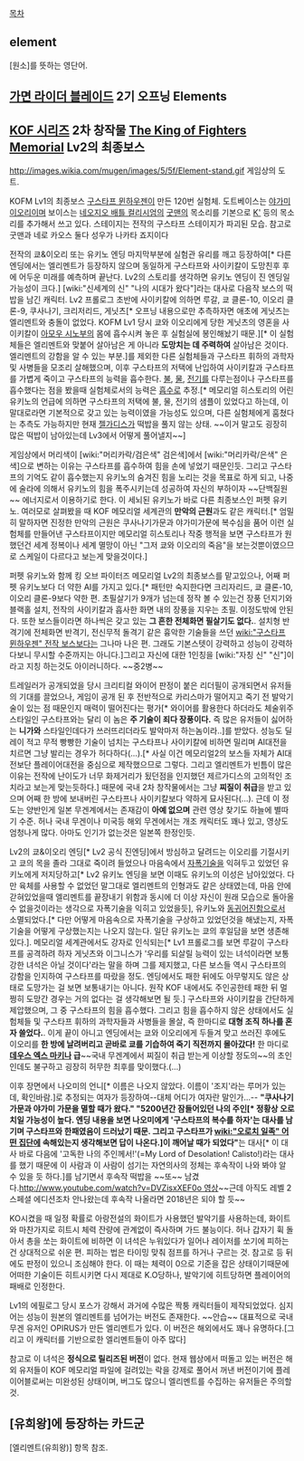 [[목차]]

== element == 
[원소]를 뜻하는 영단어.

== [[가면 라이더 블레이드]] 2기 오프닝 Elements ==

== [[KOF 시리즈]] 2차 창작물 [[The King of Fighters Memorial]] Lv2의 최종보스 ==
http://images.wikia.com/mugen/images/5/5f/Element-stand.gif
게임상의 도트.

KOFM Lv1의 최종보스 [[구스타프 뮌하우젠]]이 만든 120번 실험체. 도트베이스는 [[야가미 이오리]]이며 보이스는 [[네오지오 배틀 컬리시엄]]의 [[굿맨]]의 목소리를 기본으로 [[K']] 등의 목소리를 추가해서 쓰고 있다. 스테이지는 전작의 구스타프 스테이지가 파괴된 모습. 참고로 굿맨과 네로 카오스 둘다 성우가 나카타 죠지이다

전작의 쿄&이오리 또는 유키노 엔딩 마지막부분에 실험관 유리를 깨고 등장하여[* 다른 엔딩에서는 엘리멘트가 등장하지 않으며 동일하게 구스타프와 사이키칼이 도망친후 후에 어두운 미래를 예측하며 끝난다. Lv2의 스토리를 생각하면 유키노 엔딩이 진 엔딩일 가능성이 크다.] [wiki:"신세계의 신" "나의 시대가 왔다"]라는 대사로 다음작 보스의 떡밥을 남긴 캐릭터. Lv2 프롤로그 초반에 사이키칼에 의하면 루갈, 쿄 클론-10, 이오리 클론-9, 쿠사나기, 크리저리드, 게닛츠[* 오프닝 내용으로만 추측하자면 애초에 게닛츠는 엘리멘트와 충돌이 없었다. KOFM Lv1 당시 쿄와 이오리에게 당한 게닛츠의 영혼을 사이키칼이 [[아모우 시노부]]의 몸에 흡수시켜 놓은 후 실험실에 봉인해놨기 때문.][* 이 실험체들은 엘리멘트와 맞붙어 살아남은 게 아니라 '''도망치는 데 주력하여''' 살아남은 것이다. 엘리멘트의 강함을 알 수 있는 부분.]를 제외한 다른 실험체들과 구스타프 휘하의 과학자 및 사병들을 모조리 살해했으며, 이후 구스타프의 저택에 난입하여 사이키칼과 구스타프를 가볍게 죽이고 구스타프의 능력을 흡수한다. [[불]], [[물]], [[전기]]를 다루는점이나 구스타프를 흡수했다는 점을 봤을때 실험체로서의 능력은 [[흡수]]로 추정.[* 메모리얼 히스토리의 어린 유키노의 언급에 의하면 구스타프의 저택에 불, 물, 전기의 샘플이 있었다고 하는데, 이 말대로라면 기본적으로 갖고 있는 능력이였을 가능성도 있으며, 다른 실험체에게 훔쳤다는 추측도 가능하지만 현재 [[젤가디스]]가 떡밥을 풀지 않는 상태. ~~이거 말고도 굉장히 많은 떡밥이 남아있는데 Lv3에서 어떻게 풀어낼지~~]

게임상에서 머리색이 [wiki:"머리카락/검은색" 검은색]에서 [wiki:"머리카락/은색" 은색]으로 변하는 이유는 구스타프를 흡수하여 힘을 손에 넣었기 때문인듯. 그리고 구스타프의 기억도 같이 흡수했는지 유키노의 숨겨진 힘을 노리는 것을 목표로 하게 되고, 나중에 술라에 의해서 유키노의 힘을 폭주시키는데 성공하여 자신의 부하이자 ~~단백질원~~ 에너지로서 이용하기로 한다. 이 세뇌된 유키노가 바로 다른 최종보스인 퍼펫 유키노. 여러모로 살펴봤을 때 KOF 메모리얼 세계관의 '''만악의 근원'''과도 같은 캐릭터.[* 엄밀히 말하자면 진정한 만악의 근원은 쿠사나기가문과 야가미가문에 복수심을 품어 이런 실험체를 만들어낸 구스타프이지만 메모리얼 히스토리나 작중 행적을 보면 구스타프가 원했던건 세계 정복이나 세계 멸망이 아닌 "그저 쿄와 이오리의 죽음"을 보는것뿐이였으므로 스케일이 다르다고 보는게 맞을것이다.]

퍼펫 유키노와 함께 킹 오브 파이터즈 메모리얼 Lv2의 최종보스를 맡고있으나, 어째 퍼펫 유키노보다 더 약한 AI를 가지고 있다.[* 패턴만 숙지한다면 크리자리드, 쿄 클론-10, 이오리 클론-9보다 약한 편. 초필살기가 9개가 넘는데 정작 볼 수 있는건 장풍 던지기와 블랙홀 설치, 전작의 사이키칼과 흡사한 화면 내의 장풍을 지우는 초필. 이정도밖에 안된다. 또한 보스들이라면 하나씩은 갖고 있는 '''그 흔한 전체화면 필살기도 없다.'''. 설치형 반격기에 전체화면 반격기, 전신무적 돌격기 같은 흉악한 기술들을 쓰던 [[wiki:"구스타프 뮌하우젠" 전작 보스]]보다는 그나마 나은 편. 그래도 기본스텟이 강력하고 성능이 강력하다보니 무시할 수준까지는 아니다.]그리고 자신에 대한 1인칭을 [wiki:"자칭 신" "신"]이라고 지칭 하는것도 아이러니하다. ~~중2병~~

트레일러가 공개되었을 당시 크리티컬 와이어 판정이 붙은 리더필이 공개되면서 유저들의 기대를 끌었으나, 게임이 공개 된 후 전반적으로 카리스마가 떨어지고 죽기 전 발악기술이 있는 점 때문인지 매력이 떨어진다는 평가[* 와이어를 활용한다 하더라도 체술위주 스타일인 구스타프와는 달리 이 놈은 '''주 기술이 죄다 장풍이다.''' 즉 많은 유저들이 싫어하는 '''니가와''' 스타일인데다가 쓰러뜨리더라도 발악마저 하는놈이라..]를 받았다. 성능도 딜레이 적고 무적 빵빵한 기술이 넘치는 구스타프나 사이키칼에 비하면 밀리며 AI대전을 치르면 그냥 발리는 경우가 허다하다(...).[* 사실 이건 메모리얼2의 보스들 자체가 AI대전보단 플레이어대전을 중심으로 제작했으므로 그렇다. 그리고 엘리멘트가 빈틈이 많은 이유는 전작에 난이도가 너무 화제거리가 됬던점을 인지했던 제르가디스의 고의적인 조치라고 보는게 맞는듯하다.] 때문에 국내 2차 창작물에서는 그냥 '''찌질이 취급'''을 받고 있으며 어째 한 방에 보내버린 구스타프나 사이키칼보다 약하게 묘사된다(...). 근데 이 정도는 양반인게 일본 무겐계에서는 존재감이 '''아예 없으며''' 관련 영상 찾기도 하늘에 별따기 수준. 허나 국내 무겐이나 미국등 해외 무겐에서는 개조 캐릭터도 꽤나 있고, 영상도 엄청나게 많다. 아마도 인기가 없는것은 일본쪽 한정인듯.

Lv2의 쿄&이오리 엔딩[* Lv2 공식 진엔딩]에서 방심하고 달려드는 이오리를 기절시키고 쿄의 목을 졸라 그대로 죽이려 들었으나 마음속에서 [[자폭]]기술을 익혀두고 있었던 유키노에게 저지당하고[* Lv2 유키노 엔딩을 보면 이때도 유키노의 이성은 남아있었다. 다만 육체를 사용할 수 없었던 말그대로 엘리멘트의 인형과도 같은 상태였는데, 마음 안에 갇혀있었을때 엘리멘트를 끝장내기 위함과 동시에 더 이상 자신이 원래 모습으로 돌아올 수 없을것이라는 생각으로 자폭기술을 익히고 있었을듯], 유키노와 [[동귀어진]]함으로서 소멸되었다.[* 다만 어떻게 마음속으로 자폭기술을 구상하고 있었던것을 해냈는지, 자폭기술을 어떻게 구상했는지는 나오지 않는다. 일단 유키노는 쿄의 후일담을 보면 생존해 있다.]. 메모리얼 세계관에서도 강자로 인식되는[* Lv1 프롤로그를 보면 루갈이 구스타프를 공격하려 하자 게닛츠와 이그니스가 '우리를 되살릴 능력이 있는 녀석이라면 보통 강한 녀석은 아닐 것이다'라는 말을 하며 그를 제지했고, 다른 보스들 역시 구스타프의 강함을 인지하여 구스타프를 따랐을 정도. 엔딩에서도 패한 뒤에도 아무렇지도 않은 상태로 도망가는 걸 보면 보통내기는 아니다. 원작 KOF 내에서도 주인공한테 패한 뒤 멀쩡히 도망간 경우는 거의 없다는 걸 생각해보면 될 듯.] 구스타프와 사이키칼을 간단하게 제압했으며, 그 중 구스타프의 힘을 흡수했다. 그리고 힘을 흡수하지 않은 상태에서도 실험체들 및 구스타프 휘하의 과학자들과 사병들을 몰살, 즉 한마디로 '''대형 조직 하나를 혼자 쓸었다.'''. 이게 끝이 아니고 엔딩에서는 쿄와 이오리에게 두들겨 맞고 쓰러진 후에도 이오리를 '''한 방에 날려버리고 곧바로 쿄를 기습하여 죽기 직전까지 몰아갔다!''' 한 마디로 '''[[데우스 엑스 마키나]] 급'''~~국내 무겐계에서 찌질이 취급 받는게 이상할 정도의~~의 초인인데도 불구하고 굉장히 허무한 최후를 맞이했다.(...)

이후 장면에서 나오미의 언니[* 이름은 나오지 않았다. 이름이 '조지'라는 루머가 있는데, 확인바람.]로 추정되는 여자가 등장하여--대체 어디가 여자란 말인가...-- '''"쿠사나기 가문과 야가미 가문을 멸할 때가 왔다." "5200년간 잠들어있던 나의 주인[* 정황상 오로치일 가능성이 높다. 엔딩 내용을 보면 나오미에게 '구스타프의 복수를 하자'는 대사를 남기며 구스타프와 한패였음이 드러났기 때문. 그리고 구스타프가 [[wiki:"오로치 일족" 어떤 집단]]에 속해있는지 생각해보면 답이 나온다.]이 깨어날 때가 되었다"'''는 대사[* 이 대사 바로 다음에 '고독한 나의 주인께서!'(=My Lord of Desolation! Calisto!)라는 대사를 했기 때문에 이 사람과 이 사람이 섬기는 자연의사의 정체는 후속작이 나와 봐야 알 수 있을 듯 하다.]를 남기면서 후속작 떡밥을 ~~또~~ 남겼다.[[http://www.youtube.com/watch?v=DVZisxXEF0o 영상]]~~근데 아직도 레벨 2 스페셜 에디션조차 안나왔는데 후속작 나올라면 2018년은 되야 할 듯~~

KO시켰을 때 일정 확률로 아랑전설의 화이트가 사용했던 발악기를 사용하는데, 화이트와 마찬가지로 히트시 체력 잔량에 관계없이 즉사하며 가드 불능이다. 허나 갑자기 휙 돌아서 총을 쏘는 화이트에 비하면 이 녀석은 누워있다가 일어나 레이저를 쏘기에 피하는 건 상대적으로 쉬운 편. 피하는 법은 타이밍 맞춰 점프를 하거나 구르는 것. 참고로 등 뒤에도 판정이 있으니 조심해야 한다. 
이 때는 체력이 0으로 기준을 잡은 상태이기때문에 어떠한 기술이든 히트시키면 다시 제대로 K.O당하나, 발악기에 히트당하면 플레이어의 패배로 인정한다.

Lv1의 에필로그 당시 포스가 강해서 과거에 수많은 짝퉁 캐릭터들이 제작되었었다. 심지어는 성능이 원본의 엘리멘트를 넘어가는 버전도 존재한다. ~~안습~~ 대표적으로 국내 무겐 유저인 OPIRUS가 만든 엘리멘트가 있다. 이 버전은 해외에서도 꽤나 유명하다.[그리고 이 캐릭터를 기반으로한 엘리멘트들이 아주 많다]

참고로 이 녀석은 '''정식으로 릴리즈된 버전'''이 없다. 현재 웹상에서 떠돌고 있는 버전은 해외 유저들이 KOF 메모리얼 파일에 걸려있는 락을 강제로 풀어서 꺼낸 버전이기에 플레이어블로써는 미완성된 상태이며, 버그도 많으니 엘리멘트를 수집하는 유저들은 주의할 것.

== [유희왕]에 등장하는 카드군 ==
[엘리멘트(유희왕)] 항목 참조.
